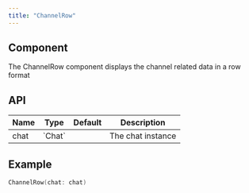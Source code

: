 ```yaml
---
title: "ChannelRow"
---
```


## Component

The ChannelRow component displays the channel related data in a row format

## API

<table>
  <thead>
    <tr>
      <th>Name</th>
      <th>Type</th>
      <th>Default</th>
      <th>Description</th>
    </tr>
  </thead>
  <tbody>
    <tr>
      <td>chat</td>
      <td>`Chat`</td>
      <td></td>
      <td>The chat instance</td>
    </tr>
  </tbody>
</table>

## Example

```Swift
ChannelRow(chat: chat)
```
